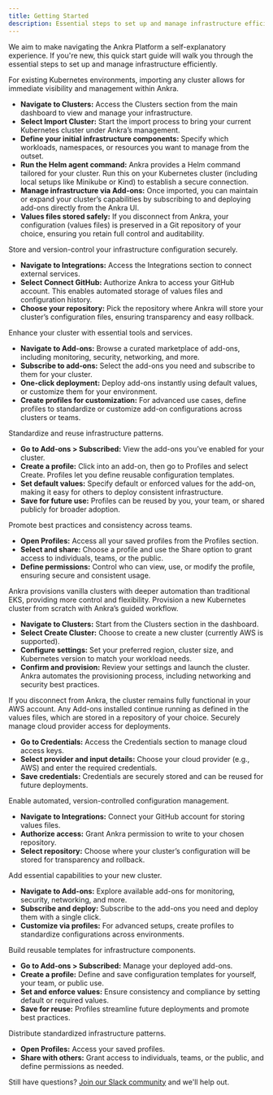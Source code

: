 ```yaml
---
title: Getting Started
description: Essential steps to set up and manage infrastructure efficiently with Ankra
---
```


We aim to make navigating the Ankra Platform a self-explanatory experience. If you're new, this quick start guide will walk you through the essential steps to set up and manage infrastructure efficiently.

<Tabs>
  <Tab title="Import Existing Cluster">
    <Steps>
      <Step title="Import Cluster">
        For existing Kubernetes environments, importing any cluster allows for immediate visibility and management within Ankra.
        <ul>
          <li>
            <b>Navigate to <b>Clusters</b>:</b> Access the Clusters section from the main dashboard to view and manage your infrastructure.
          </li>
          <li>
            <b>Select <b>Import Cluster</b>:</b> Start the import process to bring your current Kubernetes cluster under Ankra’s management.
          </li>
          <li>
            <b>Define your initial infrastructure components:</b> Specify which workloads, namespaces, or resources you want to manage from the outset.
          </li>
          <li>
            <b>Run the Helm agent command:</b> Ankra provides a Helm command tailored for your cluster. Run this on your Kubernetes cluster (including local setups like Minikube or Kind) to establish a secure connection.
          </li>
          <li>
            <b>Manage infrastructure via Add-ons:</b> Once imported, you can maintain or expand your cluster’s capabilities by subscribing to and deploying add-ons directly from the Ankra UI.
          </li>
          <li>
            <b>Values files stored safely:</b> If you disconnect from Ankra, your configuration (values files) is preserved in a Git repository of your choice, ensuring you retain full control and auditability.
          </li>
        </ul>
      </Step>
      <Step title="Connect to GitHub">
        Store and version-control your infrastructure configuration securely.
        <ul>
          <li>
            <b>Navigate to <b>Integrations</b>:</b> Access the Integrations section to connect external services.
          </li>
          <li>
            <b>Select <b>Connect GitHub</b>:</b> Authorize Ankra to access your GitHub account. This enables automated storage of values files and configuration history.
          </li>
          <li>
            <b>Choose your repository:</b> Pick the repository where Ankra will store your cluster’s configuration files, ensuring transparency and easy rollback.
          </li>
        </ul>
      </Step>
      <Step title="Deploy Add-ons">
        Enhance your cluster with essential tools and services.
        <ul>
          <li>
            <b>Navigate to <b>Add-ons</b>:</b> Browse a curated marketplace of add-ons, including monitoring, security, networking, and more.
          </li>
          <li>
            <b>Subscribe to add-ons:</b> Select the add-ons you need and subscribe to them for your cluster.
          </li>
          <li>
            <b>One-click deployment:</b> Deploy add-ons instantly using default values, or customize them for your environment.
          </li>
          <li>
            <b>Create profiles for customization:</b> For advanced use cases, define profiles to standardize or customize add-on configurations across clusters or teams.
          </li>
        </ul>
      </Step>
      <Step title="Create Profiles">
        Standardize and reuse infrastructure patterns.
        <ul>
          <li>
            <b>Go to <b>Add-ons &gt; Subscribed</b>:</b> View the add-ons you’ve enabled for your cluster.
          </li>
          <li>
            <b>Create a profile:</b> Click into an add-on, then go to Profiles and select Create. Profiles let you define reusable configuration templates.
          </li>
          <li>
            <b>Set default values:</b> Specify default or enforced values for the add-on, making it easy for others to deploy consistent infrastructure.
          </li>
          <li>
            <b>Save for future use:</b> Profiles can be reused by you, your team, or shared publicly for broader adoption.
          </li>
        </ul>
      </Step>
      <Step title="Share Infrastructure Profiles">
        Promote best practices and consistency across teams.
        <ul>
          <li>
            <b>Open <b>Profiles</b>:</b> Access all your saved profiles from the Profiles section.
          </li>
          <li>
            <b>Select and share:</b> Choose a profile and use the Share option to grant access to individuals, teams, or the public.
          </li>
          <li>
            <b>Define permissions:</b> Control who can view, use, or modify the profile, ensuring secure and consistent usage.
          </li>
        </ul>
      </Step>
    </Steps>
  </Tab>
  <Tab title="Create New Cluster">
    <Note>
      Ankra provisions vanilla clusters with deeper automation than traditional EKS, providing more control and flexibility.
    </Note>
    <Steps>
      <Step title="Create Cluster">
        Provision a new Kubernetes cluster from scratch with Ankra’s guided workflow.
        <ul>
          <li>
            <b>Navigate to <b>Clusters</b>:</b> Start from the Clusters section in the dashboard.
          </li>
          <li>
            <b>Select <b>Create Cluster</b>:</b> Choose to create a new cluster (currently AWS is supported).
          </li>
          <li>
            <b>Configure settings:</b> Set your preferred region, cluster size, and Kubernetes version to match your workload needs.
          </li>
          <li>
            <b>Confirm and provision:</b> Review your settings and launch the cluster. Ankra automates the provisioning process, including networking and security best practices.
          </li>
        </ul>
        <Note>
          If you disconnect from Ankra, the cluster remains fully functional in your AWS account.
          Any Add-ons installed continue running as defined in the values files, which are stored in a repository of your choice.
        </Note>
      </Step>
      <Step title="Create Credentials">
        Securely manage cloud provider access for deployments.
        <ul>
          <li>
            <b>Go to <b>Credentials</b>:</b> Access the Credentials section to manage cloud access keys.
          </li>
          <li>
            <b>Select provider and input details:</b> Choose your cloud provider (e.g., AWS) and enter the required credentials.
          </li>
          <li>
            <b>Save credentials:</b> Credentials are securely stored and can be reused for future deployments.
          </li>
        </ul>
      </Step>
      <Step title="Connect to GitHub">
        Enable automated, version-controlled configuration management.
        <ul>
          <li>
            <b>Navigate to <b>Integrations</b>:</b> Connect your GitHub account for storing values files.
          </li>
          <li>
            <b>Authorize access:</b> Grant Ankra permission to write to your chosen repository.
          </li>
          <li>
            <b>Select repository:</b> Choose where your cluster’s configuration will be stored for transparency and rollback.
          </li>
        </ul>
      </Step>
      <Step title="Deploy Add-ons">
        Add essential capabilities to your new cluster.
        <ul>
          <li>
            <b>Navigate to <b>Add-ons</b>:</b> Explore available add-ons for monitoring, security, networking, and more.
          </li>
          <li>
            <b>Subscribe and deploy:</b> Subscribe to the add-ons you need and deploy them with a single click.
          </li>
          <li>
            <b>Customize via profiles:</b> For advanced setups, create profiles to standardize configurations across environments.
          </li>
        </ul>
      </Step>
      <Step title="Create Profiles">
        Build reusable templates for infrastructure components.
        <ul>
          <li>
            <b>Go to <b>Add-ons &gt; Subscribed</b>:</b> Manage your deployed add-ons.
          </li>
          <li>
            <b>Create a profile:</b> Define and save configuration templates for yourself, your team, or public use.
          </li>
          <li>
            <b>Set and enforce values:</b> Ensure consistency and compliance by setting default or required values.
          </li>
          <li>
            <b>Save for reuse:</b> Profiles streamline future deployments and promote best practices.
          </li>
        </ul>
      </Step>
      <Step title="Share Infrastructure Profiles">
        Distribute standardized infrastructure patterns.
        <ul>
          <li>
            <b>Open <b>Profiles</b>:</b> Access your saved profiles.
          </li>
          <li>
            <b>Share with others:</b> Grant access to individuals, teams, or the public, and define permissions as needed.
          </li>
        </ul>
      </Step>
    </Steps>
  </Tab>
</Tabs>

Still have questions? [Join our Slack community](https://ankra.io/slack) and we'll help out.

